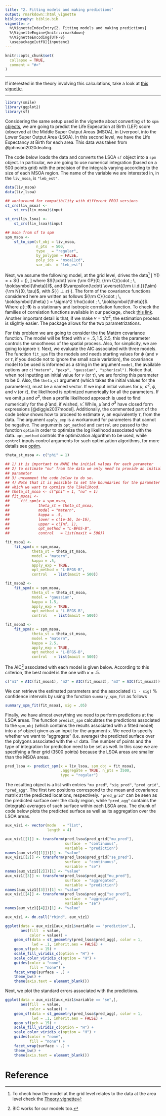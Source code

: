 ```yaml
---
title: "2. Fitting models and making predictions"
output: rmarkdown::html_vignette
bibliography: biblio.bib
vignette: >
  %\VignetteIndexEntry{2. Fitting models and making predictions}
  %\VignetteEngine{knitr::rmarkdown}
  %\VignetteEncoding{UTF-8}
  \usepackage[utf8]{inputenc}
---
```


```r
knitr::opts_chunk$set(
  collapse = TRUE,
  comment = "#>"
)
```

---

If interested in the theory involving this calculations, take a look at [this
vignette](https://lcgodoy.me/smile/articles/theory.html).

---

```r
library(smile)
library(ggplot2)
library(sf)
```

Considering the same setup used in the vignette about converting `sf` to `spm`
[objects](https://lcgodoy.me/smile/articles/sf-to-spm.html), we are going to
predict the Life Expecation at Birth (LEF) score (observed at the Middle Super
Output Areas (MSOA), in Liverpool, into the Lower Super Output Area (LSOA). In
this second level, we have the Life Expectancy at Birth for each area. This data
was taken from @johnson2020dealing.

The code below loads the data and converts the LSOA `sf` object into a `spm`
object. In particular, we are going to use numerical integration (based on a 500
points grid) with the precision of the integrals varying according to the size
of each MSOA region. The name of the variable we are interested in, in the
`liv_msoa`, is `"leb_est"`.
```R
data(liv_msoa)
data(liv_lsoa)

## workaround for compatibility with different PROJ versions
st_crs(liv_msoa) <-
    st_crs(liv_msoa)$input

st_crs(liv_lsoa) <-
    st_crs(liv_lsoa)$input

## msoa from sf to spm
spm_msoa <-
    sf_to_spm(sf_obj = liv_msoa,
              n_pts  = 500,
              type   = "regular",
              by_polygon = FALSE,
              poly_ids = "msoa11cd",
              var_ids  = "leb_est")
```

Next, we assume the following model, at the grid level, drives the data^[To
check how the model at the grid level relates to the data at the area level
check the [Theory vignette](https://lcgodoy.me/smile/articles/theory.html)] 
\[
	Y(\mathbf{s}) = \mu + S(\mathbf{s}) + \varepsilon(\mathbf{s}), 
\] 
where $S(\cdot) \sim {\rm GP}(0, {\rm C}(\cdot ; \, \boldsymbol{\theta}))$, and
$\varepsilon(\cdot) \overset{{\rm i.i.d.}}{\sim} {\rm N}(0, \tau)$, with
$S(\cdot) \perp \varepsilon(\cdot)$. The form of the covariance functions
considered here are written as follows ${\rm C}(\cdot ; \, \boldsymbol{\theta} )
= \sigma^2 \rho(\cdot ; \, \boldsymbol{\theta})$. Where $\rho(\cdot ; \,
\boldsymbol{\theta})$ is a stationary and isotropic correlation function. To
check the families of correlation functions available in our package, check
[this link](https://lcgodoy.me/smile/articles/sp-cov-functions.html). Another
important detail is that, if we make $\nu = \tau / \sigma^2$, the estimation
process is slightly easier. The package allows for the two parametrizations.

For this problem we are going to consider the the Matérn covariance
function. The model will be fitted with $\kappa = .5, 1.5, 2.5$, this the
parameter controls the smoothness of the spatial process. Also, for simplicity,
we are going to ignore $\tau$. Next, we evaluate the AIC associated with three
models. The function `fit_spm` fits the models and needs starting values for
$\phi$ (and $\nu$ or $\tau$, if you decide not to ignore the small scale
variation), the covariance model to be used is informed as a string in the
argument `model`, the available options are `c("matern", "pexp", "gaussian",
"spherical")`. Notice that, when not inputting an initial value for $\nu$ (or
$\tau$), we are forcing this parameter to be 0. Also, the `theta_st` argument
(which takes the initial values for the parameters), must be a named vector.  If
we input initial values for $\mu$, $\sigma^2$, $\phi$, and $\nu$ (or $\tau$),
the likelihood is optimized numerically for all the parameters. If we omit $\mu$
and $\sigma^2$, then a profile likelihood approach is used to find numerically
for the $\hat{\phi}$ and, if wished, $\hat{\nu}$. While, $\hat{\mu}$ and
$\hat{\sigma}^2$ have closed form expressions [@diggle2007model].  Additionally,
the commented part of the code below shows how to proceed to estimate $\nu$, an
equivalently $\tau$, from the data. The argument `apply_exp` is a workaround for
parameters that cannot be negative. The arguments `opt_method` and `control` are
passed to the function `optim` in order to optimize the log likelihood
associated with the data. `opt_method` controls the optimization algorithm to be
used, while `control` inputs control arguments for such optimization algorithms,
for more details see
[optim](https://stat.ethz.ch/R-manual/R-devel/library/stats/html/optim.html).
```R
theta_st_msoa <- c("phi" = 1)

## 1) it is important to NAME the initial values for each parameter
## 2) to estimate "nu" from the data we only need to provide an initial value for such
## parameter
## 3) uncomment the code below to do so.
## 4) Note that it is possible to set the boundaries for the parameter space on
## which we want to optmize the likelihood.
## theta_st_msoa <- c("phi" = 1, "nu" = 1)
## fit_msoa1 <-
##     fit_spm(x = spm_msoa,
##             theta_st = theta_st_msoa,
##             model = "matern",
##             kappa = .5,
##             lower = c(1e-16, 1e-16),
##             upper = c(Inf, 1),
##             opt_method = "L-BFGS-B",
##             control   = list(maxit = 500))

fit_msoa1 <-
    fit_spm(x = spm_msoa,
            theta_st = theta_st_msoa,
            model = "matern",
            kappa = .5,
            apply_exp = TRUE,
            opt_method = "L-BFGS-B",
            control   = list(maxit = 500))

fit_msoa2 <-
    fit_spm(x = spm_msoa,
            theta_st = theta_st_msoa,
            model = "gaussian",
            kappa = 1.5,
            apply_exp = TRUE,
            opt_method = "L-BFGS-B",
            control   = list(maxit = 500))

fit_msoa3 <-
    fit_spm(x = spm_msoa,
            theta_st = theta_st_msoa,
            model = "matern",
            kappa = 2.5,
            apply_exp = TRUE,
            opt_method = "L-BFGS-B",
            control   = list(maxit = 500))
```
The AIC^[BIC works for our models too.] associated with each model is given
below. According to this criterion, the best model is the one with $\kappa =
.5$.
```r
c("m1" = AIC(fit_msoa1), "m2" = AIC(fit_msoa2), "m3" = AIC(fit_msoa3))
```
We can retrieve the estimated parameters and the associated `(1 - sig)` %
confidence intervals by using the function `summary_spm_fit` as follows
```R
summary_spm_fit(fit_msoa1, sig = .05)
```
Finally, we have almost everything we need to perform predictions at the LSOA
areas. The function `predict_spm` calculates the predictions associated to the
`spm_obj` (which contains the results associated with a fitted model) into a
`sf` object given as an input for the argument `x`. We need to specify whether
we want to "aggregate" (i.e. average) the predicted surface over the polygons
associated with the `sf` data. The number of points and the type of integration
for prediction need to be set as well. In this case we are specifying a finer
grid (3500 points) because the LSOA areas are smaller than the MSOA areas.
```R
pred_lsoa <- predict_spm(x = liv_lsoa, spm_obj = fit_msoa1,
                         .aggregate = TRUE, n_pts = 3500,
                         type = "regular")
```
The resulting object is a list with entries `"mu_pred"`, `"sig_pred"`,
`"pred_grid"`, `"pred_agg"`. The first two positions correspond to the mean and
covariance matrix at the predicted locations, respectively. `"pred_grid"` can be
seen as the predicted surface over the study region, while `"pred_agg"` contains
the (integrals) averages of such surface within each LSOA area. The chunk of
code below plots the predicted surface as well as its aggregation over the LSOA
areas.
```R
aux_viz1 <- vector(mode   = "list",
                   length = 4)

aux_viz1[[1]] <- transform(pred_lsoa$pred_grid["mu_pred"],
                           surface  = "continuous",
                           variable = "prediction")
names(aux_viz1[[1]])[1] <- "value"
aux_viz1[[2]] <- transform(pred_lsoa$pred_grid["se_pred"],
                           surface  = "continuous",
                           variable = "se")
names(aux_viz1[[2]])[1] <- "value"
aux_viz1[[3]] <- transform(pred_lsoa$pred_agg["mu_pred"],
                           surface  = "aggregated",
                           variable = "prediction")
names(aux_viz1[[3]])[1] <- "value"
aux_viz1[[4]] <- transform(pred_lsoa$pred_agg["se_pred"],
                           surface  = "aggregated",
                           variable = "se")
names(aux_viz1[[4]])[1] <- "value"

aux_viz1 <- do.call("rbind", aux_viz1)

ggplot(data = aux_viz1[aux_viz1$variable == "prediction",],
       aes(fill  = value,
           color = value)) +
    geom_sf(data = st_geometry(pred_lsoa$pred_agg), color = 1,
            lwd = .1, inherit.aes = FALSE) +
    geom_sf(pch = 15) +
    scale_fill_viridis_c(option = "H") +
    scale_color_viridis_c(option = "H") +
    guides(color = "none",
           fill = "none") +
    facet_wrap(surface ~ .) +
    theme_bw() +
    theme(axis.text = element_blank())
```

Next, we plot the standard errors associated with the predictions.
```R
ggplot(data = aux_viz1[aux_viz1$variable == "se",],
       aes(fill  = value,
           color = value)) +
    geom_sf(data = st_geometry(pred_lsoa$pred_agg), color = 1,
            lwd = .1, inherit.aes = FALSE) +
    geom_sf(pch = 15) +
    scale_fill_viridis_c(option = "H") +
    scale_color_viridis_c(option = "H") +
    guides(color = "none",
           fill = "none") +
    facet_wrap(surface ~ .) +
    theme_bw() +
    theme(axis.text = element_blank())
```

# Reference
